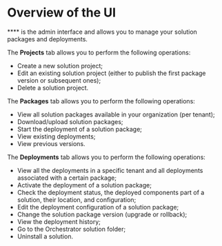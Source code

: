 # Overview of the  UI

****  is the admin interface and allows you to manage your solution packages and deployments.

The **Projects**  tab allows you to perform the following operations:


- Create a new solution project;
- Edit an existing solution project (either to publish the first package version or subsequent ones);
- Delete a solution project.

The **Packages**  tab allows you to perform the following operations:
- View all solution packages available in your organization (per tenant);
- Download/upload solution packages;
- Start the deployment of a solution package;
- View existing deployments;
- View previous versions.

The **Deployments**  tab allows you to perform the following operations:


- View all the deployments in a specific tenant and all deployments associated with a certain package;
- Activate the deployment of a solution package;
- Check the deployment status, the deployed components part of a solution, their location, and configuration;
- Edit the deployment configuration of a solution package;
- Change the solution package version (upgrade or rollback);
- View the deployment history;
- Go to the Orchestrator solution folder;
- Uninstall a solution.

